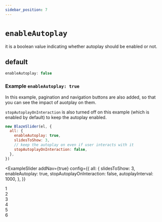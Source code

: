 ```yaml
---
sidebar_position: 7
---
```


# `enableAutoplay`


it is a boolean value indicating whether autoplay should be enabled or not.

## default

```typescript
enableAutoplay: false
```

### Example `enableAutoplay: true`

In this example, pagination and navigation buttons are also added, so that you can see the impact of auotplay on them.

`stopAutoplayOnInteraction` is also turned off on this example (which is enabled by default) to keep the autoplay enabled.

```javascript
new BlazeSlider(el, {
  all: {
    enableAutoplay: true,
    slidesToShow: 3,
    // keep the autoplay on even if user interacts with it
    stopAutoplayOnInteraction: false,
  },
})
```

<ExampleSlider
  addNav={true}
  config={{
    all: {
      slidesToShow: 3,
      enableAutoplay: true,
      stopAutoplayOnInteraction: false,
      autoplayInterval: 1000,
    },
  }}
>
  <div> 1 </div>
  <div> 2 </div>
  <div> 3 </div>
  <div> 4 </div>
  <div> 5 </div>
  <div> 6 </div>
</ExampleSlider>

<br />
